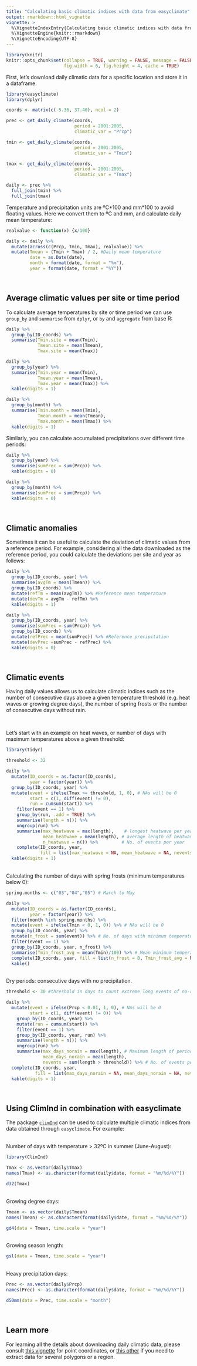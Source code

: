 ```yaml
---
title: "Calculating basic climatic indices with data from easyclimate"
output: rmarkdown::html_vignette
vignette: >
  %\VignetteIndexEntry{Calculating basic climatic indices with data from easyclimate}
  %\VignetteEngine{knitr::rmarkdown}
  %\VignetteEncoding{UTF-8}
---
```


```r
library(knitr)
knitr::opts_chunk$set(collapse = TRUE, warning = FALSE, message = FALSE, 
                      fig.width = 6, fig.height = 4, cache = TRUE)
```

First, let's download daily climatic data for a specific location and store it in a dataframe.

```r

library(easyclimate)
library(dplyr)

coords <- matrix(c(-5.36, 37.40), ncol = 2)

prec <- get_daily_climate(coords, 
                          period = 2001:2005,
                          climatic_var = "Prcp")  

tmin <- get_daily_climate(coords, 
                          period = 2001:2005,
                          climatic_var = "Tmin")

tmax <- get_daily_climate(coords, 
                          period = 2001:2005,
                          climatic_var = "Tmax")

daily <- prec %>% 
  full_join(tmin) %>% 
  full_join(tmax) 

```


Temperature and precipitation units are ºC\*100 and mm\*100 to avoid floating values. Here we convert them to ºC and mm, and calculate daily mean temperature:

```r
realvalue <- function(x) {x/100}

daily <- daily %>% 
  mutate(across(c(Prcp, Tmin, Tmax), realvalue)) %>%
  mutate(Tmean = (Tmin + Tmax) / 2, #Daily mean temperature
         date = as.Date(date),
         month = format(date, format = "%m"),
         year = format(date, format = "%Y"))
```

<br>

## Average climatic values per site or time period

To calculate average temperatures by site or time period we can use `group_by` and `summarise` from `dplyr`, or `by` and `aggregate` from base R: 

```r

daily %>% 
  group_by(ID_coords) %>% 
  summarise(Tmin.site = mean(Tmin),
            Tmean.site = mean(Tmean),
            Tmax.site = mean(Tmax))

daily %>% 
  group_by(year) %>% 
  summarise(Tmin.year = mean(Tmin),
            Tmean.year = mean(Tmean),
            Tmax.year = mean(Tmax)) %>% 
  kable(digits = 1)

daily %>% 
  group_by(month) %>% 
  summarise(Tmin.month = mean(Tmin),
            Tmean.month = mean(Tmean),
            Tmax.month = mean(Tmax)) %>% 
  kable(digits = 1)


```


Similarly, you can calculate accumulated precipitations over different time periods: 

```r
daily %>% 
  group_by(year) %>% 
  summarise(sumPrec = sum(Prcp)) %>% 
  kable(digits = 0)

daily %>% 
  group_by(month) %>% 
  summarise(sumPrec = sum(Prcp)) %>% 
  kable(digits = 0)
```


<br>

## Climatic anomalies

Sometimes it can be useful to calculate the deviation of climatic values from a reference period. For example, considering all the data downloaded as the reference period, you could calculate the deviations per site and year as follows:

```r

daily %>%   
  group_by(ID_coords, year) %>% 
  summarise(avgTm = mean(Tmean)) %>% 
  group_by(ID_coords) %>% 
  mutate(refTm = mean(avgTm)) %>% #Reference mean temperature
  mutate(devTm = avgTm - refTm) %>% 
  kable(digits = 1)

daily %>%   
  group_by(ID_coords, year) %>% 
  summarise(sumPrec = sum(Prcp)) %>% 
  group_by(ID_coords) %>% 
  mutate(refPrec = mean(sumPrec)) %>% #Reference precipitation
  mutate(devPrec =sumPrec - refPrec) %>% 
  kable(digits = 0)

```

<br>

## Climatic events

Having daily values allows us to calculate climatic indices such as the number of consecutive days above a given temperature threshold (e.g. heat waves or growing degree days), the number of spring frosts or the number of consecutive days without rain.

<br>

Let's start with an example on heat waves, or number of days with maximum temperatures above a given threshold:

```r

library(tidyr)

threshold <- 32  

daily %>% 
  mutate(ID_coords = as.factor(ID_coords),
         year = factor(year)) %>% 
  group_by(ID_coords, year) %>% 
  mutate(event = ifelse(Tmax >= threshold, 1, 0), # NAs will be 0 
         start = c(1, diff(event) != 0),
         run = cumsum(start)) %>% 
    filter(event == 1) %>% 
    group_by(run, .add = TRUE) %>% 
    summarise(length = n()) %>% 
    ungroup(run) %>% 
    summarise(max_heatwave = max(length),    # longest heatwave per year (in days)
              mean_heatwave = mean(length), # average length of heatwaves per year
              n_heatwave = n()) %>%         # No. of events per year
    complete(ID_coords, year, 
             fill = list(max_heatwave = NA, mean_heatwave = NA, nevents = 0)) %>% 
  kable(digits = 1)

```

<br>
Calculating the number of days with spring frosts (minimum temperatures below 0):

```r

spring.months <- c("03","04","05") # March to May

daily %>% 
  mutate(ID_coords = as.factor(ID_coords),
         year = factor(year)) %>% 
  filter(month %in% spring.months) %>% 
  mutate(event = ifelse(Tmin < 0, 1, 0)) %>% # NAs will be 0 
  group_by(ID_coords, year) %>% 
  mutate(n_frost = sum(event)) %>% # No. of days with minimum temperature < 0 per year
  filter(event == 1) %>% 
  group_by(ID_coords, year, n_frost) %>% 
  summarise(Tmin_frost_avg = mean(Tmin)/100) %>% # Mean minimum temperature of frost days
  complete(ID_coords, year, fill = list(n_frost = 0, Tmin_frost_avg = NA)) %>% 
  kable()

```

<br>
Dry periods: consecutive days with no precipitation. 

```r

threshold <- 30 #threshold in days to count extreme long events of no-rain

daily %>%  
  mutate(event = ifelse(Prcp < 0.01, 1, 0), # NAs will be 0 
         start = c(1, diff(event) != 0)) %>% 
    group_by(ID_coords, year) %>% 
    mutate(run = cumsum(start)) %>% 
    filter(event == 1) %>% 
    group_by(ID_coords, year, run) %>% 
    summarise(length = n()) %>% 
    ungroup(run) %>% 
    summarise(max_days_norain = max(length), # Maximum length of periods of consecutive days without rain per year
              mean_days_norain = mean(length), 
              nevents = sum(length > threshold)) %>% # No. of events per year
  complete(ID_coords, year, 
           fill = list(max_days_norain = NA, mean_days_norain = NA, nevents = 0)) %>% 
  kable(digits = 1)

```


<br>

## Using ClimInd in combination with easyclimate

The package [`climInd`](https://cran.r-project.org/package=ClimInd) can be used to calculate multiple climatic indices from data obtained through `easyclimate`. For example:

<br>
Number of days with temperature > 32ºC in summer (June-August):

```r
library(ClimInd)

Tmax <- as.vector(daily$Tmax)
names(Tmax) <- as.character(format(daily$date, format = "%m/%d/%Y"))

d32(Tmax)
```


<br>
Growing degree days:

```r
Tmean <- as.vector(daily$Tmean)
names(Tmean) <- as.character(format(daily$date, format = "%m/%d/%Y"))

gd4(data = Tmean, time.scale = "year") 
```

<br>
Growing season length:

```r
gsl(data = Tmean, time.scale = "year") 
```

<br>
Heavy precipitation days:

```r
Prec <- as.vector(daily$Prcp)
names(Prec) <- as.character(format(daily$date, format = "%m/%d/%Y"))

d50mm(data = Prec, time.scale = "month")
```

<br>

## Learn more

For learning all the details about downloading daily climatic data, please consult [this vignette](https://verughub.github.io/easyclimate/docs/articles/points-df-mat-sf.html) for point coordinates, or [this other](https://verughub.github.io/easyclimate/docs/articles/polygons-raster.html) if you need to extract data for several polygons or a region.




